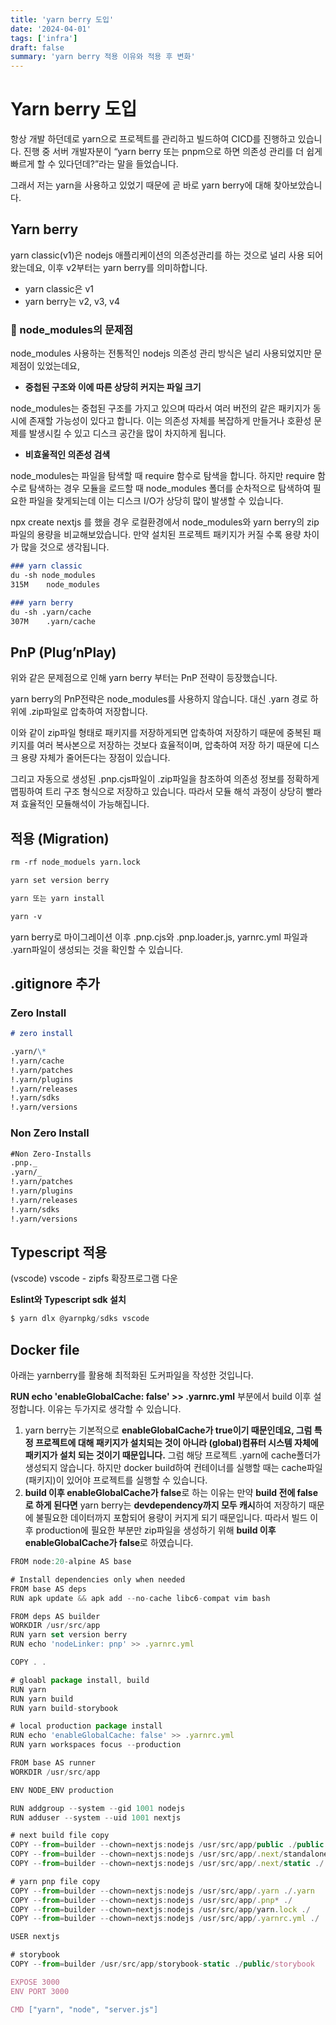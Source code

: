 ```yaml
---
title: 'yarn berry 도입'
date: '2024-04-01'
tags: ['infra']
draft: false
summary: 'yarn berry 적용 이유와 적용 후 변화'
---
```


# Yarn berry 도입

항상 개발 하던데로 yarn으로 프로젝트를 관리하고 빌드하여 CICD를 진행하고 있습니다. 진행 중 서버 개발자분이 “yarn berry 또는 pnpm으로 하면 의존성 관리를 더 쉽게 빠르게 할 수 있다던데?”라는 말을 들었습니다.

그래서 저는 yarn을 사용하고 있었기 때문에 곧 바로 yarn berry에 대해 찾아보았습니다.

## Yarn berry

yarn classic(v1)은 nodejs 애플리케이션의 의존성관리를 하는 것으로 널리 사용 되어 왔는데요, 이후 v2부터는 yarn berry를 의미하합니다.

- yarn classic은 v1
- yarn berry는 v2, v3, v4

### 🤔 node_modules의 문제점

node_modules 사용하는 전통적인 nodejs 의존성 관리 방식은 널리 사용되었지만 문제점이 있었는데요,

- **중첩된 구조와 이에 따른 상당히 커지는 파일 크기**

node_modules는 중첩된 구조를 가지고 있으며 따라서 여러 버전의 같은 패키지가 동시에 존재할 가능성이 있다고 합니다. 이는 의존성 자체를 복잡하게 만들거나 호환성 문제를 발생시킬 수 있고 디스크 공간을 많이 차지하게 됩니다.

- **비효울적인 의존성 검색**

node_modules는 파일을 탐색할 때 require 함수로 탐색을 합니다. 하지만 require 함수로 탐색하는 경우 모듈을 로드할 때 node_modules 폴더를 순차적으로 탐색하여 필요한 파일을 찾게되는데 이는 디스크 I/O가 상당히 많이 발생할 수 있습니다.

npx create nextjs 를 했을 경우 로컬환경에서 node_modules와 yarn berry의 zip파일의 용량을 비교해보았습니다. 만약 설치된 프로젝트 패키지가 커질 수록 용량 차이가 많을 것으로 생각됩니다.

```Markdown
### yarn classic
du -sh node_modules
315M    node_modules

### yarn berry
du -sh .yarn/cache
307M    .yarn/cache
```

## PnP (Plug’nPlay)

위와 같은 문제점으로 인해 yarn berry 부터는 PnP 전략이 등장했습니다.

yarn berry의 PnP전략은 node_modules를 사용하지 않습니다. 대신 .yarn 경로 하위에 .zip파일로 압축하여 저장합니다.

이와 같이 zip파일 형태로 패키지를 저장하게되면 압축하여 저장하기 때문에 중복된 패키지를 여러 복사본으로 저장하는 것보다 효율적이며, 압축하여 저장 하기 때문에 디스크 용량 자체가 줄어든다는 장점이 있습니다.

그리고 자동으로 생성된 .pnp.cjs파일이 .zip파일을 참조하여 의존성 정보를 정확하게 맵핑하여 트리 구조 형식으로 저장하고 있습니다. 따라서 모듈 해석 과정이 상당히 빨라져 효율적인 모듈해석이 가능해집니다.

## 적용 (Migration)

```Markdown
rm -rf node_moduels yarn.lock
```

```Markdown
yarn set version berry

yarn 또는 yarn install

yarn -v
```

yarn berry로 마이그레이션 이후 .pnp.cjs와 .pnp.loader.js, yarnrc.yml 파일과 .yarn파일이 생성되는 것을 확인할 수 있습니다.

## .gitignore 추가

### Zero Install

```markdown
# zero install

.yarn/\*
!.yarn/cache
!.yarn/patches
!.yarn/plugins
!.yarn/releases
!.yarn/sdks
!.yarn/versions
```

### Non Zero Install

```markdown
#Non Zero-Installs
.pnp._
.yarn/_
!.yarn/patches
!.yarn/plugins
!.yarn/releases
!.yarn/sdks
!.yarn/versions
```

## Typescript 적용

(vscode) vscode - zipfs 확장프로그램 다운

**Eslint와 Typescript sdk 설치**

```jsx
$ yarn dlx @yarnpkg/sdks vscode
```

## Docker file

아래는 yarnberry를 활용해 최적화된 도커파일을 작성한 것입니다.

**RUN echo 'enableGlobalCache: false' >> .yarnrc.yml** 부분에서 build 이후 설정합니다.
이유는 두가지로 생각할 수 있습니다.

1.  yarn berry는 기본적으로 **enableGlobalCache가 true이기 때문인데요, 그럼 특정 프로젝트에 대해 패키지가 설치되는 것이 아니라 (global)컴퓨터 시스템 자체에 패키지가 설치 되는 것이기 때문입니다.**
    그럼 해당 프로젝트 .yarn에 cache폴더가 생성되지 않습니다. 하지만 docker build하여 컨테이너를 실행할 때는 cache파일(패키지)이 있어야 프로젝트를 실행할 수 있습니다.
2.  **build 이후 enableGlobalCache가 false**로 하는 이유는 만약 **build 전에 false로 하게 된다면** yarn berry는 **devdependency까지 모두 캐시**하여 저장하기 때문에 불필요한 데이터까지 포함되어 용량이 커지게 되기 때문입니다.
    따라서 빌드 이후 production에 필요한 부분만 zip파일을 생성하기 위해 **build 이후 enableGlobalCache가 false**로 하였습니다.

```jsx
FROM node:20-alpine AS base

# Install dependencies only when needed
FROM base AS deps
RUN apk update && apk add --no-cache libc6-compat vim bash

FROM deps AS builder
WORKDIR /usr/src/app
RUN yarn set version berry
RUN echo 'nodeLinker: pnp' >> .yarnrc.yml

COPY . .

# gloabl package install, build
RUN yarn
RUN yarn build
RUN yarn build-storybook

# local production package install
RUN echo 'enableGlobalCache: false' >> .yarnrc.yml
RUN yarn workspaces focus --production

FROM base AS runner
WORKDIR /usr/src/app

ENV NODE_ENV production

RUN addgroup --system --gid 1001 nodejs
RUN adduser --system --uid 1001 nextjs

# next build file copy
COPY --from=builder --chown=nextjs:nodejs /usr/src/app/public ./public
COPY --from=builder --chown=nextjs:nodejs /usr/src/app/.next/standalone ./
COPY --from=builder --chown=nextjs:nodejs /usr/src/app/.next/static ./.next/static

# yarn pnp file copy
COPY --from=builder --chown=nextjs:nodejs /usr/src/app/.yarn ./.yarn
COPY --from=builder --chown=nextjs:nodejs /usr/src/app/.pnp* ./
COPY --from=builder --chown=nextjs:nodejs /usr/src/app/yarn.lock ./
COPY --from=builder --chown=nextjs:nodejs /usr/src/app/.yarnrc.yml ./

USER nextjs

# storybook
COPY --from=builder /usr/src/app/storybook-static ./public/storybook

EXPOSE 3000
ENV PORT 3000

CMD ["yarn", "node", "server.js"]
```
